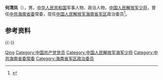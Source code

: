 '''何清凤'''（{{bd|？|||catIdx=He何}}），男，[[中华人民共和国|中华人民共和国]]军事人物、政治人物，[[中国人民解放军|中国人民解放军]][[中国人民解放军少将|少将]]，曾任[[中国共产党海南省委员会|中共海南省委]]常委，现任[[中国人民解放军海南省军区|中国人民解放军海南省军区]]政治委员<ref>{{Cite web|title=何清凤同志任中共海南省委常委|url=http://hnrb.hinews.cn/html/2020-02/19/content_1_6.htm|accessdate=2020-07-06|date=2020-02-19|work=海南日报|archiveurl=https://web.archive.org/web/20200706034129/http://hnrb.hinews.cn/html/2020-02/19/content_1_6.htm|archivedate=2020-07-06|dead-url=no}}</ref>。

== 参考资料 ==
{{reflist}}

{{-}}
{{start box}}
{{s-mil|pla}}
{{s-before|[[叶青_(少将)|叶青]]}}
{{s-title|[[中国人民解放军海南省军区|中国人民解放军海南省军区]]政治委员|2019年12月－}}
{{s-inc}}
{{end box}}
{{中国人物小作品}}

{{Authority control}}
{{DEFAULTSORT:He何}}
[[Category:何姓|Qing]]
[[Category:中国共产党党员|Category:中国共产党党员]]
[[Category:中国人民解放军海军少将|Category:中国人民解放军海军少将]]
[[Category:中共海南省委常委|Category:中共海南省委常委]]
[[Category:海南省军区政治委员|Category:海南省军区政治委员]]